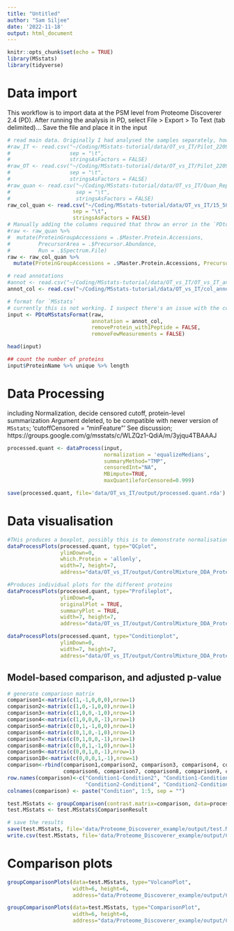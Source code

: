 ```yaml
---
title: "Untitled"
author: "Sam Siljee"
date: '2022-11-18'
output: html_document
---
```


```r
knitr::opts_chunk$set(echo = TRUE)
library(MSstats)
library(tidyverse)
```

# Data import
This workflow is to import data at the PSM level from Proteome Discoverer 2.4 (PD).
After running the analysis in PD, select File > Export > To Text (tab delimited)...
Save the file and place it in the input 

```r
# read main data. Originally I had analysed the samples separately, however it gave an error where the precursor area was not given. This is solved by running the search with LFQ and all raw files at once.
#raw_IT <- read.csv("~/Coding/MSstats-tutorial/data/OT_vs_IT/Pilot_22091_1ul_50cm_IT_PSMs.txt",
#                   sep = "\t",
#                   stringsAsFactors = FALSE)
#raw_OT <- read.csv("~/Coding/MSstats-tutorial/data/OT_vs_IT/Pilot_22091_1ul_50cm_OT_PSMs.txt",
#                   sep = "\t",
#                   stringsAsFactors = FALSE)
#raw_quan <- read.csv("~/Coding/MSstats-tutorial/data/OT_vs_IT/Quan_Rep_22-091_1ul_50cm_OT_IT_PSMs.txt",
#                     sep = "\t",
#                     stringsAsFactors = FALSE)
raw_col_quan <- read.csv("~/Coding/MSstats-tutorial/data/OT_vs_IT/15_50_quan_PSMs.txt",
                     sep = "\t",
                     stringsAsFactors = FALSE)
# Manually adding the columns required that throw an error in the `PDtoMSstatsFormat` call
#raw <- raw_quan %>%
#  mutate(ProteinGroupAccessions = .$Master.Protein.Accessions,
#         PrecursorArea = .$Precursor.Abundance,
#         Run = .$Spectrum.File)
raw <- raw_col_quan %>%
  mutate(ProteinGroupAccessions = .$Master.Protein.Accessions, PrecursorArea = .$Precursor.Abundance, Run = .$Spectrum.File)

# read annotations
#annot <- read.csv("~/Coding/MSstats-tutorial/data/OT_vs_IT/OT_vs_IT_annotation.csv", sep = ",", stringsAsFactors = TRUE)
annot_col <- read.csv("~/Coding/MSstats-tutorial/data/OT_vs_IT/col_annotation.csv", sep = ",", stringsAsFactors = TRUE)

# format for `MSstats`
# currently this is not working. I suspect there's an issue with the column names of the PSMs export from PD not matching the expected column names in the `PDtoMSstatsFormat` call. See more here; https://groups.google.com/g/msstats/c/FR4-69Z_Neo
input <- PDtoMSstatsFormat(raw, 
                           annotation = annot_col,
                           removeProtein_with1Peptide = FALSE,
                           removeFewMeasurements = FALSE)

head(input)

## count the number of proteins
input$ProteinName %>% unique %>% length
```

# Data Processing
including Normalization, decide censored cutoff, protein-level summarization
Argument deleted, to be compatible with newer version of `MSstats`; 'cutoffCensored = "minFeature"'
See discussion; https://groups.google.com/g/msstats/c/WLZQz1-QdiA/m/3yjqu4TBAAAJ

```r
processed.quant <- dataProcess(input,
                               normalization = 'equalizeMedians',
                               summaryMethod="TMP",
                               censoredInt="NA",
                               MBimpute=TRUE,
                               maxQuantileforCensored=0.999)

save(processed.quant, file='data/OT_vs_IT/output/processed.quant.rda')
```

# Data visualisation

```r
#THis produces a boxplot, possibly this is to demonstrate normalisation?
dataProcessPlots(processed.quant, type="QCplot", 
                 ylimDown=0, 
                 which.Protein = 'allonly',
                 width=7, height=7,  
                 address="data/OT_vs_IT/output/ControlMixture_DDA_ProteomeDiscoverer_")

#Produces individual plots for the different proteins
dataProcessPlots(processed.quant, type="Profileplot", 
                 ylimDown=0, 
                 originalPlot = TRUE,
                 summaryPlot = TRUE,
                 width=7, height=7,  
                 address="data/OT_vs_IT/output/ControlMixture_DDA_ProteomeDiscoverer_")

dataProcessPlots(processed.quant, type="Conditionplot", 
                 ylimDown=0, 
                 width=7, height=7,  
                 address="data/OT_vs_IT/output/ControlMixture_DDA_ProteomeDiscoverer_")
```

## Model-based comparison, and adjusted p-value

```r
# generate compariosn matrix
comparison1<-matrix(c(1,-1,0,0,0),nrow=1)
comparison2<-matrix(c(1,0,-1,0,0),nrow=1)
comparison3<-matrix(c(1,0,0,-1,0),nrow=1)
comparison4<-matrix(c(1,0,0,0,-1),nrow=1)
comparison5<-matrix(c(0,1,-1,0,0),nrow=1)
comparison6<-matrix(c(0,1,0,-1,0),nrow=1)
comparison7<-matrix(c(0,1,0,0,-1),nrow=1)
comparison8<-matrix(c(0,0,1,-1,0),nrow=1)
comparison9<-matrix(c(0,0,1,0,-1),nrow=1)
comparison10<-matrix(c(0,0,0,1,-1),nrow=1)
comparison<-rbind(comparison1,comparison2, comparison3, comparison4, comparison5, 
                  comparison6, comparison7, comparison8, comparison9, comparison10)
row.names(comparison)<-c("Condition1-Condition2", "Condition1-Condition3", "Condition1-Condition4", "Condition1-Condition5", "Condition2-Condition3", 
                         "Condition2-Condition4", "Condition2-Condition5", "Condition3-Condition4", "Condition3-Condition5", "Condition4-Condition5")
colnames(comparison) <- paste("Condition", 1:5, sep = "")

test.MSstats <- groupComparison(contrast.matrix=comparison, data=processed.quant)
test.MSstats <- test.MSstats$ComparisonResult

# save the results
save(test.MSstats, file='data/Proteome_Discoverer_example/output/test.MSstats.rda')
write.csv(test.MSstats, file='data/Proteome_Discoverer_example/output/ControlMixture_DDA_ProteomeDiscoverer_testResult_byMSstats.csv')
```

# Comparison plots

```r
groupComparisonPlots(data=test.MSstats, type="VolcanoPlot",
                     width=6, height=6,
                     address="data/Proteome_Discoverer_example/output/ControlMixture_DDA_ProteomeDiscoverer_")

groupComparisonPlots(data=test.MSstats, type="ComparisonPlot",
                     width=6, height=6,
                     address="data/Proteome_Discoverer_example/output/ControlMixture_DDA_ProteomeDiscoverer_")

```
